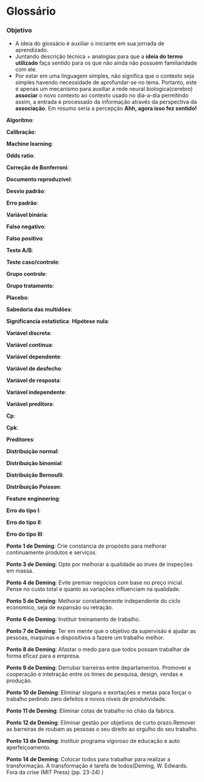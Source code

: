 # Glossário

### Objetivo {.unnumbered}

-   A ideia do glossário é auxiliar o iniciante em sua jornada de aprendizado.
-   Juntando descrição técnica + analogias para que a **ideia do termo utilizado** faça sentido para os que não ainda não possuem familiaridade com ele.
-   Por estar em uma linguagem simples, não significa que o contexto seja simples havendo necessidade de aprofundar-se no tema. Portanto, este é apenas um mecanismo para auxiliar a rede neural biologica(cerebro) **associar** o novo contexto ao contexto usado no dia-a-dia permitindo assim, a entrada e processado da informação através da perspectiva da **associação**. Em resumo seria a percepção **Ahh, agora isso fez sentido!**

**Algorítmo**:

**Calibração**:

**Machine learning**:

**Odds ratio**:

**Correção de Bonferroni**:

**Documento reproduzível**:

**Desvio padrão**:

**Erro padrão**:

**Variável binária**:

**Falso negativo**:

**Falso positivo**:

**Teste A/B**:

**Teste caso/controle**:

**Grupo controle**:

**Grupo tratamento**:

**Placebo**:

**Sabedoria das multidões**:

**Significancia estatística**: **Hipótese nula**:

**Variável discreta**:

**Variável contínua**:

**Variável dependente**:

**Variável de desfecho**:

**Variável de resposta**:

**Variável independente**:

**Variável preditora**:

**Cp**:

**Cpk**:

**Preditores**:

**Distribuição normal**:

**Distribuição binomial**:

**Distribuição Bernoulli**:

**Distribuição Poisson**:

**Feature engineering**:

**Erro do tipo I**:

**Erro do tipo II**:

**Erro do tipo III**:

**Ponto 1 de Deming**: Crie constancia de propósito para melhorar continuamente produtos e serviços.

**Ponto 3 de Deming**: Opte por melhorar a qualidade ao inves de inspeções em massa.

**Ponto 4 de Deming**: Evite premiar negócios com base no preço inicial. Pense no custo total e quanto as variações influenciam na qualidade.

**Ponto 5 de Deming**: Melhorar constantemente independente do ciclo economico, seja de expansão ou retração.

**Ponto 6 de Deming**: Instituir treinamento de trabalho.

**Ponto 7 de Deming**: Ter em mente que o objetivo da supervisão é ajudar as pessoas, maquinas e dispositivos a fazere um trabalho melhor.

**Ponto 8 de Deming**: Afastar o medo para que todos possam trabalhar de forma eficaz para a empresa.

**Ponto 9 de Deming**: Derrubar barreiras entre departamentos. Promover a cooperação e intetração entre os times de pesquisa, design, vendas e produção.

**Ponto 10 de Deming**: Eliminar slogans e exortações e metas para forçar o trabalho pedindo zero defeitos e novos níveis de produtividade.

**Ponto 11 de Deming**: Eliminar cotas de trabalho no chão da fabrica.

**Ponto 12 de Deming**: Eliminar gestão por objetivos de curto prazo.Remover as barreiras de roubam as pessoas o seu direito ao orgulho do seu trabalho.

**Ponto 13 de Deming**: Instituir programa vigoroso de educação e auto aperfeiçoamento.

**Ponto 14 de Deming**: Colocar todos para trabalhar para realizar a transformação. A transformação é tarefa de todos(Deming, W. Edwards. Fora da crise (MIT Press) (pp. 23-24) )
